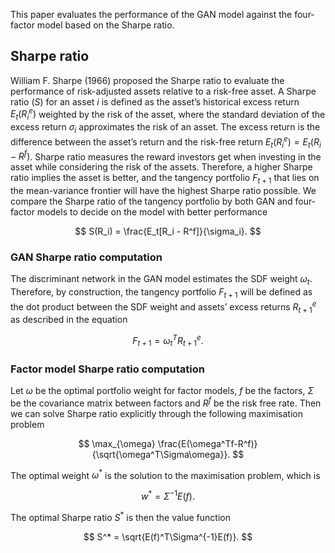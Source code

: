 <!-- # Evaluation metrics -->

This paper evaluates the performance of the GAN model against the
four-factor model based on the Sharpe ratio.

<!--
This paper evaluates the performance of the GAN model against the
Fama French model based on the mispricing error and Sharpe
ratio.

## Mispricing error with beta representation {#beta}

Expected return beta representation refers to the one-factor model
implied by the no-arbitrage condition. We first explain the
exposure to systematic risk $\beta_{t, i}$ formulation
before interpreting the variable of interest: mispricing
error $\alpha_i$.
As explained in [no-arbitrage asset-pricing](#no_arbitrage)
section, no-arbitrage condition implies
$E_t[M_{t+1}R^e_{t+1, i}] = 0$. As shown in the equation
below, using the covariance formula
$Cov(X, Y) = E(XY)-E(X)E(Y)$ we have 
$E_t[M_{t+1}R^e_{t+1, i}] = \beta_{t, i}\lambda_t$
where $\lambda_t$ is the market price of risk that is
independent of asset $i$ and $\beta_{t, i}$ is the quantity
of risk.

\begin{align*}
E_t[M_{t+1}R^e_{t+1, i}] &= 0 = Cov_t[M_{t+1}R^e_{t+1, i}] +
E_t[M_{t+1}]E_t[R^e_{t+1, i}]\\
\Rightarrow E_t[R^e_{t+1, i}] &= 
\left(-\frac{Cov_t[M_{t+1}, R^e_{t+1,
i}]}{Var_t[M_{t+1}]}\right)
\cdot
\frac{Var_t[M_{t+1}]}{E_t[M_{t+1}]}
= \beta_{t, i} \cdot \lambda_t
\end{align*}

We consider the general case where the stochastic discount
factor (SDF) $M_{t+1}$ is an affine transformation of the
tangency portfolio $F_{t+1}$,
and we have $M_{t+1} = a - b F_{t+1}$.
We define the tangency portfolio in terms of the 
excess return compared to the risk-free rate $F_{t+1} :=
\mathbf{\omega}_t^T R^e_{t+1, F}$ with the SDF weight
$\mathbf{\omega}_t$. Furthermore, since
$E[M_{t+1}R^f_{t+1}] = 1 \Rightarrow R^f_{t+1} = 1/E[M_{t+1}]$.
We have:
\begin{align*}
    E_t[R^e_{t+1, i}] &= -Cov_t[a - b F_{t+1},
    R^e_{t+1, i}]R^f_{t+1}
    = b Cov_t[F_{t+1}, R^e_{t+1, i}] R^f_{t+1}
\end{align*}

When the asset $i$ is the tangency portfolio $F_{t+1}$ itself,
we have
\begin{align*}
    E_t[F_{t+1}] = b Cov_t[F_{t+1}, F_{t+1}]
    R^f_{t+1}
    \Rightarrow b = \frac{E_t[F_{t+1}]}
    {Var_t[F_{t+1}] R^f_{t+1}}
\end{align*}

Substituting the value of $b$ we have
\begin{align*}
    E_t[R^e_{t+1, i}] &= 
    \left(\frac{E_t[F_{t+1}]}
    {Var_t[F_{t+1}] R^f_{t+1}}\right)
    \cdot Cov_t[F_{t+1}, R^e_{t+1, i}] R^f_{t+1}\\
    &= \frac{Cov_t[ F_{t+1}, R^e_{t+1, i} ]}
    {Var_t[F_{t+1}]} E_t[F_{t+1}]
    = \beta_{t, i}E_t[F_{t+1}]
\end{align*}

Therefore, the no-arbitrage condition resulted in a
one-factor model with $\alpha_i = 0, E_t[\epsilon_{t+1,
i}]=0$ and $Cov_t[F_{t+1}, \epsilon_{t+1, i}] =0$.
As mispricing error $\alpha_i$ is asset dependent, we
provide summary statistics on the individual asset
$\alpha_i$, test portfolio and the risk $\beta_{t, i}$
sorted decile portfolio statistics.

$$
R^e_{t+1, i} = \alpha_i + \beta_{t, i} F_{t+1} +
\epsilon_{t+1, i}
$$

-->

## Sharpe ratio {#sharpe_ratio}

William F. Sharpe (1966) proposed the Sharpe ratio to evaluate
the performance of risk-adjusted assets relative to a
risk-free asset. A Sharpe ratio ($S$)
for an asset $i$ is defined as the asset's historical excess
return $E_t(R^e_{i})$ weighted by the risk of the asset,
where the standard deviation of the excess return $\sigma_i$
approximates the risk of an asset. The excess return is the
difference between the asset's return and the risk-free
return $E_t(R^e_{i}) = E_t(R_{i} - R^f)$. Sharpe ratio
measures the reward investors get when investing in the
asset while considering the risk of the
assets. Therefore, a higher Sharpe ratio implies the asset
is better, and the tangency portfolio $F_{t+1}$ that lies
on the mean-variance frontier will have the highest Sharpe
ratio possible. 
We compare the Sharpe ratio of the tangency portfolio by
both GAN and four-factor models to decide on the model with
better performance

$$
S(R_i) = \frac{E_t[R_i - R^f]}{\sigma_i}.
$$

<!--
Info on SONIA:
https://www.bankofengland.co.uk/markets/transition-to-sterling-risk-free-rates-from-libor
-->

### GAN Sharpe ratio computation

The discriminant network in the GAN model estimates the SDF
weight $\omega_t$. Therefore, by construction, the
tangency portfolio $F_{t+1}$ will be defined as the dot
product between the SDF weight and assets' excess returns
$R^e_{t+1}$ as described in the equation

$$
F_{t+1} = \omega_t^TR^e_{t+1}.
$$

### Factor model Sharpe ratio computation

Let $\omega$ be the optimal portfolio weight for factor
models, $f$ be the factors, $\Sigma$ be the covariance
matrix between factors and $R^f$ be the risk free rate.
Then we can solve Sharpe ratio explicitly through the
following maximisation problem

$$
\max_{\omega} \frac{E(\omega^Tf-R^f)}{\sqrt{\omega^T\Sigma\omega}}.
$$

The optimal weight $\omega^*$ is the solution to the
maximisation problem, which is 

$$
w^* = \Sigma^{-1}E(f).
$$

The optimal Sharpe ratio $S^*$ is then the value function

$$
S^* = \sqrt{E(f)^T\Sigma^{-1}E(f)}.
$$
